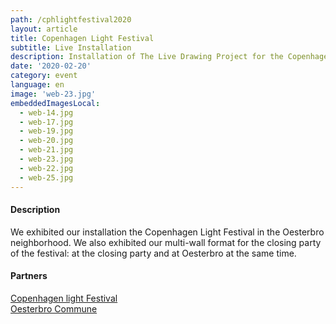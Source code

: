 ```yaml
---
path: /cphlightfestival2020
layout: article
title: Copenhagen Light Festival
subtitle: Live Installation
description: Installation of The Live Drawing Project for the Copenhagen Light Festival of Denmark
date: '2020-02-20'
category: event
language: en
image: 'web-23.jpg'
embeddedImagesLocal:
  - web-14.jpg
  - web-17.jpg
  - web-19.jpg
  - web-20.jpg
  - web-21.jpg
  - web-23.jpg
  - web-22.jpg
  - web-25.jpg
---
```


#### Description

We exhibited our installation the Copenhagen Light Festival in the Oesterbro neighborhood. We also exhibited our multi-wall format for the closing party of the festival: at the closing party and at Oesterbro at the same time.

#### Partners

[Copenhagen light Festival](https://copenhagenlightfestival.org/)  
[Oesterbro Commune](https://kk.dk/)

<ImageGrid props={props} />
